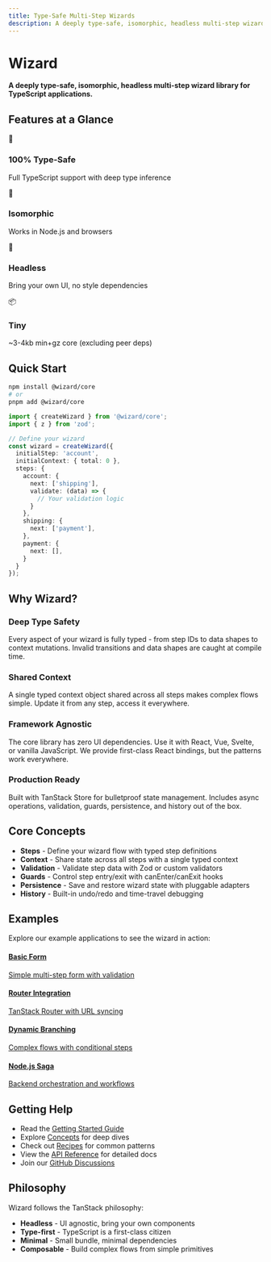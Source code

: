```yaml
---
title: Type-Safe Multi-Step Wizards
description: A deeply type-safe, isomorphic, headless multi-step wizard library for TypeScript applications
---
```


# Wizard

**A deeply type-safe, isomorphic, headless multi-step wizard library for TypeScript applications.**

## Features at a Glance

<div style={{ display: 'grid', gridTemplateColumns: 'repeat(auto-fit, minmax(250px, 1fr))', gap: '1rem', marginTop: '2rem' }}>
  <div style={{ padding: '1.5rem', border: '1px solid #e5e7eb', borderRadius: '8px' }}>
    <div style={{ fontSize: '1.5rem', marginBottom: '0.5rem' }}>🎯</div>
    <h3 style={{ margin: '0.5rem 0' }}>100% Type-Safe</h3>
    <p style={{ margin: 0, opacity: 0.8 }}>Full TypeScript support with deep type inference</p>
  </div>
  <div style={{ padding: '1.5rem', border: '1px solid #e5e7eb', borderRadius: '8px' }}>
    <div style={{ fontSize: '1.5rem', marginBottom: '0.5rem' }}>🔄</div>
    <h3 style={{ margin: '0.5rem 0' }}>Isomorphic</h3>
    <p style={{ margin: 0, opacity: 0.8 }}>Works in Node.js and browsers</p>
  </div>
  <div style={{ padding: '1.5rem', border: '1px solid #e5e7eb', borderRadius: '8px' }}>
    <div style={{ fontSize: '1.5rem', marginBottom: '0.5rem' }}>🎨</div>
    <h3 style={{ margin: '0.5rem 0' }}>Headless</h3>
    <p style={{ margin: 0, opacity: 0.8 }}>Bring your own UI, no style dependencies</p>
  </div>
  <div style={{ padding: '1.5rem', border: '1px solid #e5e7eb', borderRadius: '8px' }}>
    <div style={{ fontSize: '1.5rem', marginBottom: '0.5rem' }}>📦</div>
    <h3 style={{ margin: '0.5rem 0' }}>Tiny</h3>
    <p style={{ margin: 0, opacity: 0.8 }}>~3-4kb min+gz core (excluding peer deps)</p>
  </div>
</div>

## Quick Start

```bash
npm install @wizard/core
# or
pnpm add @wizard/core
```

```typescript
import { createWizard } from '@wizard/core';
import { z } from 'zod';

// Define your wizard
const wizard = createWizard({
  initialStep: 'account',
  initialContext: { total: 0 },
  steps: {
    account: {
      next: ['shipping'],
      validate: (data) => {
        // Your validation logic
      }
    },
    shipping: {
      next: ['payment'],
    },
    payment: {
      next: [],
    }
  }
});
```

## Why Wizard?

### Deep Type Safety

Every aspect of your wizard is fully typed - from step IDs to data shapes to context mutations. Invalid transitions and data shapes are caught at compile time.

### Shared Context

A single typed context object shared across all steps makes complex flows simple. Update it from any step, access it everywhere.

### Framework Agnostic

The core library has zero UI dependencies. Use it with React, Vue, Svelte, or vanilla JavaScript. We provide first-class React bindings, but the patterns work everywhere.

### Production Ready

Built with TanStack Store for bulletproof state management. Includes async operations, validation, guards, persistence, and history out of the box.

## Core Concepts

- **Steps** - Define your wizard flow with typed step definitions
- **Context** - Share state across all steps with a single typed context
- **Validation** - Validate step data with Zod or custom validators  
- **Guards** - Control step entry/exit with canEnter/canExit hooks
- **Persistence** - Save and restore wizard state with pluggable adapters
- **History** - Built-in undo/redo and time-travel debugging

## Examples

Explore our example applications to see the wizard in action:

<div style={{ display: 'grid', gridTemplateColumns: 'repeat(auto-fit, minmax(250px, 1fr))', gap: '1rem', marginTop: '2rem' }}>
  <a href="/examples" style={{ padding: '1.5rem', border: '1px solid #e5e7eb', borderRadius: '8px', textDecoration: 'none', color: 'inherit' }}>
    <h4 style={{ margin: '0 0 0.5rem 0' }}>Basic Form</h4>
    <p style={{ margin: 0, opacity: 0.8, fontSize: '0.9rem' }}>Simple multi-step form with validation</p>
  </a>
  <a href="/examples" style={{ padding: '1.5rem', border: '1px solid #e5e7eb', borderRadius: '8px', textDecoration: 'none', color: 'inherit' }}>
    <h4 style={{ margin: '0 0 0.5rem 0' }}>Router Integration</h4>
    <p style={{ margin: 0, opacity: 0.8, fontSize: '0.9rem' }}>TanStack Router with URL syncing</p>
  </a>
  <a href="/examples" style={{ padding: '1.5rem', border: '1px solid #e5e7eb', borderRadius: '8px', textDecoration: 'none', color: 'inherit' }}>
    <h4 style={{ margin: '0 0 0.5rem 0' }}>Dynamic Branching</h4>
    <p style={{ margin: 0, opacity: 0.8, fontSize: '0.9rem' }}>Complex flows with conditional steps</p>
  </a>
  <a href="/examples" style={{ padding: '1.5rem', border: '1px solid #e5e7eb', borderRadius: '8px', textDecoration: 'none', color: 'inherit' }}>
    <h4 style={{ margin: '0 0 0.5rem 0' }}>Node.js Saga</h4>
    <p style={{ margin: 0, opacity: 0.8, fontSize: '0.9rem' }}>Backend orchestration and workflows</p>
  </a>
</div>

## Getting Help

- Read the [Getting Started Guide](/getting-started)
- Explore [Concepts](/concepts) for deep dives
- Check out [Recipes](/recipes) for common patterns
- View the [API Reference](/api) for detailed docs
- Join our [GitHub Discussions](https://github.com/user/wizard/discussions)

## Philosophy

Wizard follows the TanStack philosophy:

- **Headless** - UI agnostic, bring your own components
- **Type-first** - TypeScript is a first-class citizen
- **Minimal** - Small bundle, minimal dependencies
- **Composable** - Build complex flows from simple primitives